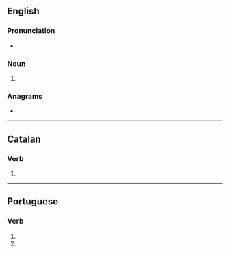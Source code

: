 {{also|deixés}}
==English==

===Pronunciation===
* {{a|UK}} {{IPA|en|/ˈdaɪksiːz/}}

===Noun===
{{head|en|noun form}}

# {{en-irregular plural of|ending=es|deixis}}

===Anagrams===
* {{anagrams|en|a=deeisx|dexies}}

----

==Catalan==

===Verb===
{{head|ca|verb form}}

# {{ca-verb form of|p=2|n=sg|t=pres|m=ind|deixar}}

----

==Portuguese==

===Verb===
{{head|pt|verb form}}

# {{pt-verb form of|deixar|ar|subjunctive|present|singular|second}}
# {{pt-verb form of|deixar|ar|imperative|negative|singular|second}}